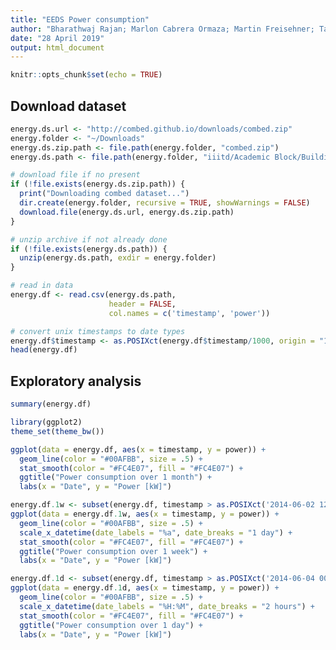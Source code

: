 ```yaml
---
title: "EEDS Power consumption"
author: "Bharathwaj Rajan; Marlon Cabrera Ormaza; Martin Freisehner; Tamas Birkner;"
date: "28 April 2019"
output: html_document
---
```


```r
knitr::opts_chunk$set(echo = TRUE)
```

## Download dataset

```r
energy.ds.url <- "http://combed.github.io/downloads/combed.zip"
energy.folder <- "~/Downloads"
energy.ds.zip.path <- file.path(energy.folder, "combed.zip")
energy.ds.path <- file.path(energy.folder, "iiitd/Academic Block/Building Total Mains/0/Power.csv")

# download file if no present
if (!file.exists(energy.ds.zip.path)) {
  print("Downloading combed dataset...")
  dir.create(energy.folder, recursive = TRUE, showWarnings = FALSE)
  download.file(energy.ds.url, energy.ds.zip.path)
}

# unzip archive if not already done
if (!file.exists(energy.ds.path)) {
  unzip(energy.ds.path, exdir = energy.folder)
}

# read in data
energy.df <- read.csv(energy.ds.path,
                      header = FALSE,
                      col.names = c('timestamp', 'power'))

# convert unix timestamps to date types
energy.df$timestamp <- as.POSIXct(energy.df$timestamp/1000, origin = "1970-01-01")
head(energy.df)
```

## Exploratory analysis

```r
summary(energy.df)
```

```r
library(ggplot2)
theme_set(theme_bw())

ggplot(data = energy.df, aes(x = timestamp, y = power)) +
  geom_line(color = "#00AFBB", size = .5) +
  stat_smooth(color = "#FC4E07", fill = "#FC4E07") +
  ggtitle("Power consumption over 1 month") +
  labs(x = "Date", y = "Power [kW]")
```

```r
energy.df.1w <- subset(energy.df, timestamp > as.POSIXct('2014-06-02 12:00:00') & timestamp < as.POSIXct('2014-06-09 12:00:00'))
ggplot(data = energy.df.1w, aes(x = timestamp, y = power)) +
  geom_line(color = "#00AFBB", size = .5) +
  scale_x_datetime(date_labels = "%a", date_breaks = "1 day") +
  stat_smooth(color = "#FC4E07", fill = "#FC4E07") +
  ggtitle("Power consumption over 1 week") +
  labs(x = "Date", y = "Power [kW]")
```


```r
energy.df.1d <- subset(energy.df, timestamp > as.POSIXct('2014-06-04 00:00:00') & timestamp < as.POSIXct('2014-06-05 00:00:00'))
ggplot(data = energy.df.1d, aes(x = timestamp, y = power)) +
  geom_line(color = "#00AFBB", size = .5) +
  scale_x_datetime(date_labels = "%H:%M", date_breaks = "2 hours") +
  stat_smooth(color = "#FC4E07", fill = "#FC4E07") +
  ggtitle("Power consumption over 1 day") +
  labs(x = "Date", y = "Power [kW]")
```